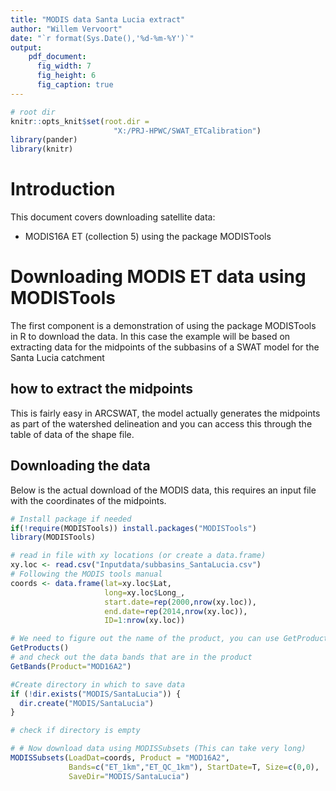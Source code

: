 ```yaml
---
title: "MODIS data Santa Lucia extract"
author: "Willem Vervoort"
date: "`r format(Sys.Date(),'%d-%m-%Y')`"
output: 
    pdf_document:
      fig_width: 7
      fig_height: 6
      fig_caption: true
---
```


```r
# root dir
knitr::opts_knit$set(root.dir = 
                       "X:/PRJ-HPWC/SWAT_ETCalibration")
library(pander)
library(knitr)
```

# Introduction
This document covers downloading satellite data:

* MODIS16A ET (collection 5) using the package MODISTools

# Downloading MODIS ET data using MODISTools
The first component is a demonstration of using the package MODISTools in R to download the data. In this case the example will be based on extracting data for the midpoints of the subbasins of a SWAT model for the Santa Lucia catchment

## how to extract the midpoints  
This is fairly easy in ARCSWAT, the model actually generates the midpoints as part of the watershed delineation and you can access this through the table of data of the shape file.

## Downloading the data
Below is the actual download of the MODIS data, this requires an input file with the coordinates of the midpoints. 

```r
# Install package if needed
if(!require(MODISTools)) install.packages("MODISTools")
library(MODISTools)

# read in file with xy locations (or create a data.frame)
xy.loc <- read.csv("Inputdata/subbasins_SantaLucia.csv")
# Following the MODIS tools manual
coords <- data.frame(lat=xy.loc$Lat, 
                     long=xy.loc$Long_,
                     start.date=rep(2000,nrow(xy.loc)), 
                     end.date=rep(2014,nrow(xy.loc)), 
                     ID=1:nrow(xy.loc))

# We need to figure out the name of the product, you can use GetProducts()
GetProducts()
# and check out the data bands that are in the product
GetBands(Product="MOD16A2")

#Create directory in which to save data
if (!dir.exists("MODIS/SantaLucia")) {
  dir.create("MODIS/SantaLucia")
}

# check if directory is empty

# # Now download data using MODISSubsets (This can take very long)
MODISSubsets(LoadDat=coords, Product = "MOD16A2",
             Bands=c("ET_1km","ET_QC_1km"), StartDate=T, Size=c(0,0),
             SaveDir="MODIS/SantaLucia")
```

